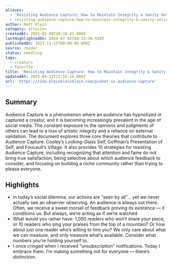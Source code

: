 ```yaml
---
aliases:
  - 'Resisting Audience Capture: How to Maintain Integrity & Sanity Online'
  - resisting-audience-capture-how-to-maintain-integrity-&-sanity-online
author: Matt Klein
category: articles
createdAt: 2025-02-09T20:38:41.000Z
lastHighlightedOn: 2024-07-02T08:33:36.520Z
publishedOn: 2023-11-15T00:00:00.000Z
source: reader
status: seedling
tags:
  - creators
  - favorite
title: 'Resisting Audience Capture: How to Maintain Integrity & Sanity Online'
updatedAt: 2025-04-12T15:55:16.000Z
url: 'https://zine.kleinkleinklein.com/p/what-is-audience-capture'
---
```

## Summary

Audience Capture is a phenomenon where an audience has hypnotized or captured a creator, and it is becoming increasingly prevalent in the age of social media. The constant exposure to the opinions and judgments of others can lead to a loss of artistic integrity and a reliance on external validation. The document explores three core theories that contribute to Audience Capture: Cooley’s Looking-Glass Self, Goffman’s Presentation of Self, and Foucault’s Village. It also provides 10 strategies for resisting Audience Capture, including recognizing that attention and fame do not bring true satisfaction, being selective about which audience feedback to consider, and focusing on building a niche community rather than trying to please everyone.

## Highlights

- In today’s social dilemma, our actions are “seen by all”… yet we never actually see an observer observing. An audience is always out there. Often, we receive a sweet morsel of feedback proving its existence — it conditions us. But always, we’re acting as if we’re watched.
- What would you rather have: 1,000 readers who won’t share your piece, or 10 readers who sing your praises from the top of a mountain? Or how about just one reader who’s willing to hire you? We only care about what we can measure, and only measure what’s available.
  Consider what numbers you’re holding yourself to.
- I once cringed when I received “unsubscription” notifications. Today I embrace them. I’m making something not for everyone — there’s _distinction_.

